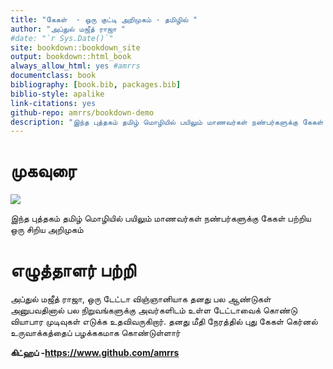 ```yaml
--- 
title: "கேகள்  - ஒரு குட்டி அறிமுகம் - தமிழில் "
author: "அப்துல் மஜீத் ராஜா "
#date: "`r Sys.Date()`"
site: bookdown::bookdown_site
output: bookdown::html_book
always_allow_html: yes #amrrs
documentclass: book
bibliography: [book.bib, packages.bib]
biblio-style: apalike
link-citations: yes
github-repo: amrrs/bookdown-demo
description: "இந்த புத்தகம் தமிழ் மொழியில் பயிலும் மாணவர்கள் நண்பர்களுக்கு கேகள்  பற்றிய ஒரு சிறிய அறிமுகம்"
---
```


# முகவுரை 

![](http://scd.en.rfi.fr/sites/english.filesrfi/imagecache/rfi_16x9_1024_578/sites/images.rfi.fr/files/aef_image/kaggle.jpg)

இந்த புத்தகம் தமிழ் மொழியில் பயிலும் மாணவர்கள் நண்பர்களுக்கு கேகள்  பற்றிய ஒரு சிறிய அறிமுகம்

# எழுத்தாளர் பற்றி 


அப்துல் மஜீத் ராஜா, ஒரு டேட்டா விஞ்ஞானியாக  தனது பல ஆண்டுகள் அனுபவதினால்  பல நிறுவங்களுக்கு அவர்களிடம் உள்ள டேட்டாவைக் கொண்டு வியாபார முடிவுகள் எடுக்க உதவிவருகிறார். தனது மீதி நேரத்தில் புது  கேகள் கெர்னல் உருவாக்கத்தைப் பழக்ககமாக கொண்டுள்ளார் 


**கிட்ஹப் -[ https://www.github.com/amrrs](https://www.github.com/amrrs)**
